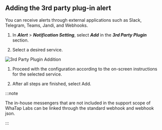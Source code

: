 ## Adding the 3rd party plug-in alert

You can receive alerts through external applications such as Slack, Telegram, Teams, Jandi, and Webhooks.

1.  In **_Alert_** > **_Notification Setting_**, select **_Add_** in the **_3rd Party Plugin_** section.

2.  Select a desired service.

  ![3rd Party Plugin Addition](/img/set-event-3rd-party-plugin.png)

1.  Proceed with the configuration according to the on-screen instructions for the selected service.

2.  After all steps are finished, select Add.

:::note

The in-house messengers that are not included in the support scope of WhaTap Labs can be linked through the standard webhook and webhook json.

:::
